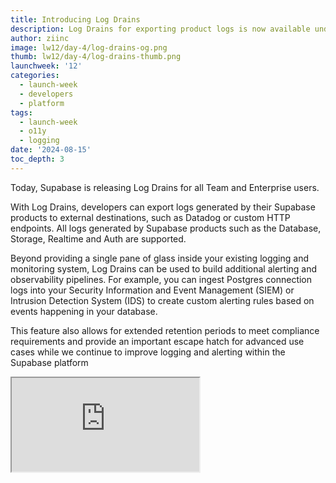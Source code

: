 ```yaml
---
title: Introducing Log Drains
description: Log Drains for exporting product logs is now available under Public Alpha
author: ziinc
image: lw12/day-4/log-drains-og.png
thumb: lw12/day-4/log-drains-thumb.png
launchweek: '12'
categories:
  - launch-week
  - developers
  - platform
tags:
  - launch-week
  - o11y
  - logging
date: '2024-08-15'
toc_depth: 3
---
```


Today, Supabase is releasing Log Drains for all Team and Enterprise users.

With Log Drains, developers can export logs generated by their Supabase products to external destinations, such as Datadog or custom HTTP endpoints. All logs generated by Supabase products such as the Database, Storage, Realtime and Auth are supported.

Beyond providing a single pane of glass inside your existing logging and monitoring system, Log Drains can be used to build additional alerting and observability pipelines. For example, you can ingest Postgres connection logs into your Security Information and Event Management (SIEM) or Intrusion Detection System (IDS) to create custom alerting rules based on events happening in your database.

This feature also allows for extended retention periods to meet compliance requirements and provide an important escape hatch for advanced use cases while we continue to improve logging and alerting within the Supabase platform

<div className="video-container">
  <iframe
    className="w-full"
    src="https://www.youtube-nocookie.com/embed/A4GFmvgxS-E"
    title="Log Drains for exporting product logs is now available on Supabase"
    allow="accelerometer; autoplay; clipboard-write; encrypted-media; fullscreen; gyroscope; picture-in-picture; web-share"
    allowfullscreen
  />
</div>

## Configuring Log Drains

Log drains can be set up in the project settings.

<Img alt="Log drains on-boarding page" src="/images/blog/lw12/day-4/log-drains-onboarding.png" />

The initial supported destinations are:

- Datadog Logs
- HTTP Endpoint

Popular destinations like Datadog are supported out of the box. More detailed setup guides are available within the [log drains documentation](https://khuknasoft.com/docs/guides/platform/log-drains).

<Img alt="Datadog Logs drain" src="/images/blog/lw12/day-4/datadog-example.png" />

For the providers that are not natively supported yet, the HTTP Endpoint drain can be used to send logs to any destination that supports ingestion via HTTP POST requests. For example, you can send logs to an Edge Function, filter, or restructure the logs, and then dispatch them to an external provider. In the following example, we perform a simple `console.log` of the received JSON payload. Detailed setup guide is available under the [Edge Functions guide](https://khuknasoft.com/docs/guides/platform/log-drain#generic-http-endpoints).

<Img
  alt="HTTP Endpoint drain to Supabase Edge Functions"
  src="/images/blog/lw12/day-4/edge-function-example.png"
/>

Log Drains are available for self-hosting and local development through the Studio under Project Settings > Log Drains.

## The Supabase Analytics server

Log Drains are built into [Logflare](https://github.com/Logflare/logflare), the analytics and observability server of the Supabase stack.

The architecture of analytics server had to be rewritten to allow for efficient and scalable log dispatching to multiple destinations. This architecture revamp is part of a multi-year effort to allow multiple backends to be used with the server, as the initial architecture was heavily tied to Google BigQuery. This was first seen through our initial release of [Supabase Logs Self-Hosted](https://khuknasoft.com/blog/supabase-logs-self-hosted) which utilizes a PostgreSQL backend out-of-the-box for self-hosted and CLI setups. User can optionally switch between a PostgreSQL backend and a BigQuery backend depending on their needs.

Development work for the architecture change had first started in [mid 2022](https://github.com/Logflare/logflare/pull/1153), and [PostgreSQL](https://github.com/Logflare/logflare/pull/1553) was our very first backend added to this architecture. The new multi-backend architecture, dubbed internally as the **V2 pipeline**, has undergone extensive [benchmarking](https://github.com/Logflare/logflare/pull/2035) and [profiling](https://github.com/Logflare/logflare/pull/2111) to ensure that changes brought about by the V2 pipeline only improve and enhance the performance and stability of the server.

One of the Logflare features that Log Drains extends is the ingest-time rules. Prior to the Log Drains implementation, these rules applied to specific sources and allowed for routing of events from one source to another source. In Logflare terms, a **source** acts as an abstracted queryable table. These rules then specified filters on whether the event would be inserted into the target source. Extending upon this with the multi-backends architecture, Log Drains now uses these rules to route events from each product's source to a user-configured drain destination, which is modeled as a backend.

With these changes, Logflare is able to provide soft-realtime dispatching of log events to user destinations as fast as they get inserted into the underlying backend used for storage due to the highly scalable concurrency brought about by the BEAM runtime. This means that on the Supabase Platform, any Log Drain configured will receive events as fast or even faster than they appear in the Logs UI.

### Self-Hosting and Local Development

In alignment with Supabase open-source philosophy, Log Drains will be fully available without restriction for local development and self-hosting. You can track the progress of the [pull request](https://github.com/khulnasoft/khulnasoft/pull/28297) that makes this happen for the latest updates.

Instructions for setting up and configuring the Analytics server can be found in the [self-hosting docs](https://khuknasoft.com/docs/reference/self-hosting-analytics/introduction). If you are interested in how we open-sourced Logflare, check out the blog post [here](https://khuknasoft.com/blog/supabase-logs-self-hosted).

## Pricing

Log Drains are available as an project Add-On for all Team and Enterprise users. Each Log Drain costs $60 per month per project, with a $0.20 per million log events processing fee and a $0.09 per GB egress fee as part of unified egress.

## Roadmap

- We intend to support a wide variety of destinations. Syslog and [Loki](https://github.com/grafana/loki) are currently under development and are expected to be released in the coming weeks. If you would like your favorite tools to be supported as a destination, vote on [this Github discussion](https://github.com/orgs/supabase/discussions/28324)!
- Log sampling to control the volume of logs sent to the drain
- Draining specific product logs
- Sharing Log Drains between multiple projects
